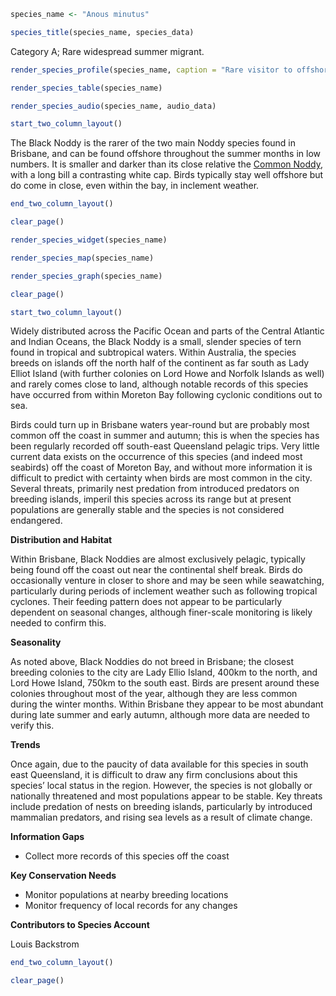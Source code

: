 ```r
species_name <- "Anous minutus"
```

```r
species_title(species_name, species_data)
```

Category A; Rare widespread summer migrant.

```r
render_species_profile(species_name, caption = "Rare visitor to offshore waters during the summer months from the north, may be more common than current information suggests. Not of any conservation concern at present.")
```

```r
render_species_table(species_name)
```

```r
render_species_audio(species_name, audio_data)
```

```r
start_two_column_layout()
```

The Black Noddy is the rarer of the two main Noddy species found in Brisbane, and can be found offshore throughout the summer months in low numbers. It is smaller and darker than its close relative the [Common Noddy](#common-noddy-anous-stolidus), with a long bill a contrasting white cap. Birds typically stay well offshore but do come in close, even within the bay, in inclement weather.

```r
end_two_column_layout()
```

```r
clear_page()
```

```r
render_species_widget(species_name)
```

```r
render_species_map(species_name)
```

```r
render_species_graph(species_name)
```

```r
clear_page()
```

```r
start_two_column_layout()
```

Widely distributed across the Pacific Ocean and parts of the Central Atlantic and Indian Oceans, the Black Noddy is a small, slender species of tern found in tropical and subtropical waters. Within Australia, the species breeds on islands off the north half of the continent as far south as Lady Elliot Island (with further colonies on Lord Howe and Norfolk Islands as well) and rarely comes close to land, although notable records of this species have occurred from within Moreton Bay following cyclonic conditions out to sea.

Birds could turn up in Brisbane waters year-round but are probably most common off the coast in summer and autumn; this is when the species has been regularly recorded off south-east Queensland pelagic trips. Very little current data exists on the occurrence of this species (and indeed most seabirds) off the coast of Moreton Bay, and without more information it is difficult to predict with certainty when birds are most common in the city. Several threats, primarily nest predation from introduced predators on breeding islands, imperil this species across its range but at present populations are generally stable and the species is not considered endangered.

**Distribution and Habitat**

Within Brisbane, Black Noddies are almost exclusively pelagic, typically being found off the coast out near the continental shelf break. Birds do occasionally venture in closer to shore and may be seen while seawatching, particularly during periods of inclement weather such as following tropical cyclones. Their feeding pattern does not appear to be particularly dependent on seasonal changes, although finer-scale monitoring is likely needed to confirm this.

**Seasonality**

As noted above, Black Noddies do not breed in Brisbane; the closest breeding colonies to the city are Lady Ellio Island, 400km to the north, and Lord Howe Island, 750km to the south east. Birds are present around these colonies throughout most of the year, although they are less common during the winter months. Within Brisbane they appear to be most abundant during late summer and early autumn, although more data are needed to verify this.

**Trends**

Once again, due to the paucity of data available for this species in south east Queensland, it is difficult to draw any firm conclusions about this species' local status in the region. However, the species is not globally or nationally threatened and most populations appear to be stable. Key threats include predation of nests on breeding islands, particularly by introduced mammalian predators, and rising sea levels as a result of climate change.

**Information Gaps**

- Collect more records of this species off the coast

**Key Conservation Needs**

- Monitor populations at nearby breeding locations
- Monitor frequency of local records for any changes

**Contributors to Species Account**

Louis Backstrom

```r
end_two_column_layout()
```

```r
clear_page()
```
